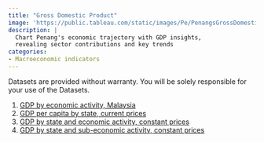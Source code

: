 ```yaml
---
title: "Gross Domestic Product"
image: 'https://public.tableau.com/static/images/Pe/PenangsGrossDomesticProduct/GDPbyeconomicsector/1.png'
description: |
  Chart Penang's economic trajectory with GDP insights, 
  revealing sector contributions and key trends 
categories: 
- Macroeconomic indicators
---
```


::: {.dashboard}
```{=html}
<script type='module' src='https://public.tableau.com/javascripts/api/tableau.embedding.3.latest.min.js'></script>
<tableau-viz id='tableau-viz' 
    src='https://public.tableau.com/views/PenangsGrossDomesticProduct/GDPbystate' 
    width='1000' height='850' toolbar='bottom' >
<custom-parameter name=":showShareOptions" value="false"></custom-parameter>
</tableau-viz>
```
:::

::: {.callout-important icon="false" collapse="true" title="Download data"}
Datasets are provided without warranty. You will be solely responsible for your use of the Datasets.

1.  [GDP by economic activity, Malaysia](https://drive.google.com/uc?export=download&id=12_Ioxhu4WeCa47nbYl3-e0Hs3swbJtke)
2.  [GDP per capita by state, current prices](https://docs.google.com/spreadsheets/d/e/2PACX-1vTvlM3MCisvSnlolfyj62IlV8iWrMf6nh7abda3Q3qx2MJxLGE99AF_r1fOUjj1NVK_tRh_TjOHECrA/pub?gid=1372571923&single=true&output=csv)
3.  [GDP by state and economic activity, constant prices](https://docs.google.com/spreadsheets/d/e/2PACX-1vRXHJhFC2sI2nwsjrPY-2DSOU-BkQosKISZVRWwkl-SNi4M9ArBaBkFO-VcRLf4i6fXi5yOQ1b2e2Vd/pub?gid=2038708362&single=true&output=csv)
4.  [GDP by state and sub-economic activity, constant prices](https://docs.google.com/spreadsheets/d/e/2PACX-1vRXHJhFC2sI2nwsjrPY-2DSOU-BkQosKISZVRWwkl-SNi4M9ArBaBkFO-VcRLf4i6fXi5yOQ1b2e2Vd/pub?gid=1439319907&single=true&output=csv)
:::
